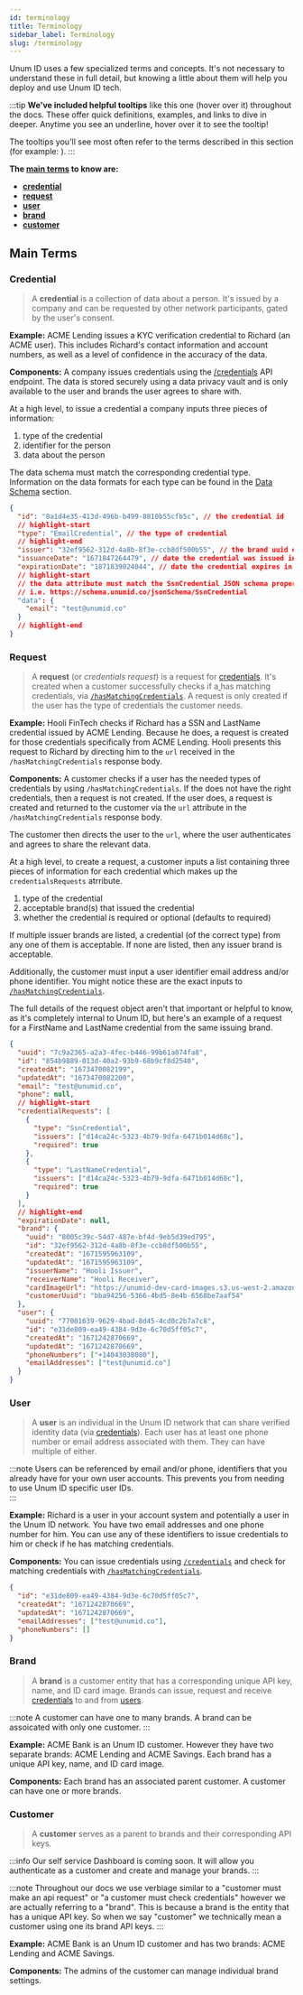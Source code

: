 ```yaml
---
id: terminology
title: Terminology
sidebar_label: Terminology
slug: /terminology
---
```



Unum ID uses a few specialized terms and concepts. It's not necessary to understand these in full detail, but knowing a little about them will help you deploy and use Unum ID tech.

:::tip
**We've included helpful tooltips** like <Tip text="Whoa, a tooltip! 😎">this one</Tip> (hover over it) throughout the docs. These offer quick definitions, examples, and links to dive in deeper. Anytime you see an underline, hover over it to see the tooltip!

The tooltips you'll see most often refer to the terms described in this section (for example: <Tip type="credential"/>).
:::

**The [main terms](#main-terms) to know are:**

- **[credential](#credential)**
- **[request](#request)**
- **[user](#user)**
- **[brand](#brand)**
- **[customer](#customer)**

## Main Terms

### Credential

> A **credential** is a collection of data about a person. It's issued by a company and can be requested by other network participants, gated by the user's consent.

**Example:** ACME Lending issues a KYC verification credential to Richard (an ACME user). This includes Richard's contact information and account numbers, as well as a level of confidence in the accuracy of the data.

**Components:** A company issues credentials using the [/credentials](/api-overview#issue-credentials) API endpoint. The data is stored securely using a data privacy vault and is only available to the user and brands the user agrees to share with.

At a high level, to issue a credential a company inputs three pieces of information:

1. type of the credential
2. identifier for the person
3. data about the person

The data schema must match the corresponding credential type. Information on the data formats for each type can be found in the [Data Schema](/schema) section.

```json
{
  "id": "8a1d4e35-413d-496b-b499-8810b55cfb5c", // the credential id
  // highlight-start
  "type": "EmailCredential", // the type of credential
  // highlight-end
  "issuer": "32ef9562-312d-4a8b-8f3e-ccb8df500b55", // the brand uuid of the issuer
  "issuanceDate": "1671847264479", // date the credential was issued in milliseconds since unix epoch
  "expirationDate": "1871839024044", // date the credential expires in milliseconds since unix epoch
  // highlight-start
  // the data attribute must match the SsnCredential JSON schema properties as mentioned in the Data Schema section.
  // i.e. https://schema.unumid.co/jsonSchema/SsnCredential
  "data": {
    "email": "test@unumid.co"
  }
  // highlight-end
}
```

### Request

> A **request** (or <i>credentials request</i>) is a request for <a href="/terminology#credential"><Tip type="credential">credentials</Tip></a>. It's created when a customer successfully checks if a<a href="/terminology#user"> <Tip type="user"/></a> has matching credentials, via [`/hasMatchingCredentials`](/api-overview#check-user-credentials). A request is only created if the user has the type of credentials the customer needs.

**Example:** Hooli FinTech checks if Richard has a SSN and LastName credential issued by ACME Lending. Because he does, a request is created for those credentials specifically from ACME Lending. Hooli presents this request to Richard by directing him to the `url` received in the `/hasMatchingCredentials` response body.

**Components:** A customer checks if a user has the needed types of credentials by using `/hasMatchingCredentials`. If the <Tip type="user"/> does not have the right credentials, then a request is not created. If the user does, a request is created and returned to the customer via the `url` attribute in the `/hasMatchingCredentials` response body.

The customer then directs the user to the `url`, where the user authenticates and agrees to share the relevant data.

At a high level, to create a request, a customer inputs a list containing three pieces of information for each credential which makes up the `credentialsRequests` atrribute.

1. type of the credential
2. acceptable <Tip type="brand">brand(s)</Tip> that issued the credential
3. whether the credential is required or optional (defaults to required)

If multiple issuer brands are listed, a credential (of the correct type) from any one of them is acceptable. If none are listed, then any issuer brand is acceptable.

Additionally, the customer must input a user identifier email address and/or phone identifier. You might notice these are the exact inputs to [`/hasMatchingCredentials`](/api-overview#check-user-credentials).

The full details of the request object aren't that important or helpful to know, as it's completely internal to Unum ID, but here's an example of a request for a FirstName and LastName credential from the same issuing brand.

```json
{
  "uuid": "7c9a2365-a2a3-4fec-b446-99b61a074fa8",
  "id": "854b9889-013d-40a2-93b9-68b9cf8d2540",
  "createdAt": "1673470082199",
  "updatedAt": "1673470082200",
  "email": "test@unumid.co",
  "phone": null,
  // highlight-start
  "credentialRequests": [
    {
      "type": "SsnCredential",
      "issuers": ["d14ca24c-5323-4b79-9dfa-6471b014d68c"],
      "required": true
    },
    {
      "type": "LastNameCredential",
      "issuers": ["d14ca24c-5323-4b79-9dfa-6471b014d68c"],
      "required": true
    }
  ],
  // highlight-end
  "expirationDate": null,
  "brand": {
    "uuid": "8005c39c-54d7-487e-bf4d-9eb5d39ed795",
    "id": "32ef9562-312d-4a8b-8f3e-ccb8df500b55",
    "createdAt": "1671595963109",
    "updatedAt": "1671595963109",
    "issuerName": "Hooli Issuer",
    "receiverName": "Hooli Receiver",
    "cardImageUrl": "https://unumid-dev-card-images.s3.us-west-2.amazonaws.com/ID+Card+-+Hooli.svg",
    "customerUuid": "bba94256-5366-4bd5-8e4b-6568be7aaf54"
  },
  "user": {
    "uuid": "77001639-9629-4bad-8d45-4cd0c2b7a7c8",
    "id": "e31de809-ea49-4384-9d3e-6c70d5ff05c7",
    "createdAt": "1671242870669",
    "updatedAt": "1671242870669",
    "phoneNumbers": ["+14043038080"],
    "emailAddresses": ["test@unumid.co"]
  }
}
```

### User

> A **user** is an individual in the Unum ID network that can share verified identity data (via <a href="/terminology#credential"><Tip type="credential">credentials</Tip></a>). Each user has at least one phone number or email address associated with them. They can have multiple of either.

:::note
Users can be referenced by email and/or phone, identifiers that you already have for your own user accounts. This prevents you from needing to use Unum ID specific user IDs.  
:::

**Example:** Richard is a user in your account system and potentially a user in the Unum ID network. You have two email addresses and one phone number for him. You can use any of these identifiers to issue credentials to him or check if he has matching credentials.

**Components:** You can issue credentials using [`/credentials`](/api-overview#issue-credentials) and check for matching credentials with [`/hasMatchingCredentials`](/api-overview#check-user-credentials).

```json
{
  "id": "e31de809-ea49-4384-9d3e-6c70d5ff05c7",
  "createdAt": "1671242870669",
  "updatedAt": "1671242870669",
  "emailAddresses": ["test@unumid.co"],
  "phoneNumbers": []
}
```

### Brand

> A **brand** is a customer entity that has a corresponding unique API key, name, and ID card image. Brands can issue, request and receive <a href="/terminology#credential">credentials</a> to and from <a href="/terminology#user">users</a>.

:::note
A customer can have one to many brands. A brand can be assoicated with only one customer.
:::

**Example:** ACME Bank is an Unum ID customer. However they have two separate brands: ACME Lending and ACME Savings. Each brand has a unique API key, name, and ID card image.

**Components:** Each brand has an associated parent customer. A customer can have one or more brands.

### Customer

> A **customer** serves as a parent to brands and their corresponding API keys.

:::info
Our self service Dashboard is coming soon. It will allow you authenticate as a customer and create and manage your <Tip type="brand">brands</Tip>.
:::

:::note
Throughout our docs we use verbiage similar to a "customer must make an api request" or "a customer must check credentials" however we are actually referring to a "brand". This is because a brand is the entity that has a unique API key. So when we say "customer" we technically mean a customer using one its brand API keys.
:::

**Example:** ACME Bank is an Unum ID customer and has two brands: ACME Lending and ACME Savings.

**Components:** The admins of the customer can manage individual <Tip type="brand">brand</Tip> settings.

